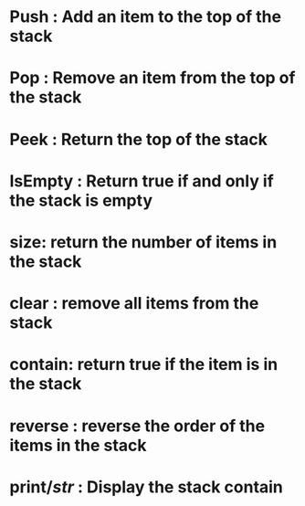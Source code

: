 # Push : Add an item to the top of the stack
# Pop : Remove an item from the top of the stack
# Peek : Return the top of the stack
# IsEmpty : Return true if and only if the stack is empty
# size: return the number of items in the stack
# clear : remove all items from the stack
# contain: return true if the item is in the stack
# reverse : reverse the order of the items in the stack
# print/_str_ : Display  the stack contain

